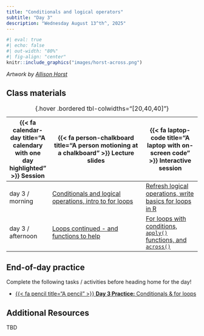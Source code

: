 ```yaml
---
title: "Conditionals and logical operators"
subtitle: "Day 3"
description: "Wednesday August 13^th^, 2025"
---
```


```r
#| eval: true
#| echo: false
#| out-width: "80%"
#| fig-align: "center"
knitr::include_graphics("images/horst-across.png")
```

:::{.gray-text .center-text}
*Artwork by [Allison Horst](https://allisonhorst.com/)*
:::

<!-- ## Pre-class prep -->

<!-- No pre-class prep before our first day of class! -->

## Class materials

| {{< fa calendar-day title="A calendary with one day highlighted" >}} Session  | {{< fa person-chalkboard title="A person motioning at a chalkboard" >}} Lecture slides  |  {{< fa laptop-code title="A laptop with on-screen code" >}} Interactive session |
|-------------------|-----------------------------------------------------------------------------------------------------------------------------------------------------|----------------------------------------------------------------------------------|
| day 3 / morning   | [Conditionals and logical operations, intro to for loops](https://docs.google.com/presentation/d/1TCBHls1pKjFw4S1N7fjalcl_km9CnSPj7j1xqDSwbik/present?usp=sharing){target="_blank"} | [Refresh logical operations, write basics for loops in R](interactive-sessions/interactive-session-3.qmd){target="_blank"} |
| day 3 / afternoon | [Loops continued - and functions to help](https://docs.google.com/presentation/d/16SHVrCijddMrATuAnTPY9oVhlaqU1j3ispxkEG7k34Y/present?usp=sharing){target="_blank"} | [For loops with conditions, `apply()` functions, and `across()`](interactive-sessions/interactive-session-3.qmd){target="_blank"} |
: {.hover .bordered tbl-colwidths="[20,40,40]"} 

## End-of-day practice

Complete the following tasks / activities before heading home for the day!

- [{{< fa pencil title="A pencil" >}} **Day 3 Practice:** Conditionals & for loops](eod-practice/eod-day3.qmd){target="_blank"}

## Additional Resources

TBD

